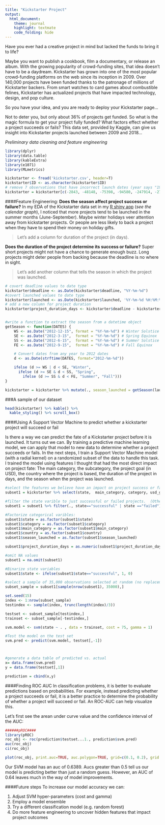 ```yaml
---
title: "Kickstarter Project"
output:
  html_document:
    theme: journal
    highlight: textmate
    code_folding: hide
---
```


Have you ever had a creative project in mind but lacked the funds to bring it to life?

Maybe you want to publish a cookbook, film a documentary, or release an album. With the growing popularity of crowd-funding sites, that idea doesn't have to be a daydream. Kickstarter has grown into one of the most popular crowd-funding platforms on the web since its inception in 2009. Over 140,000 projects have been funded thanks to the patronage of millions of Kickstarter backers.  From smart watches to card games about combustible felines, Kickstarter has actualized projects that have impacted technology, design, and pop culture.

So you have your idea, and you are ready to deploy your Kickstarter page...

Not to deter you, but only about 36% of projects get funded.  So what is the magic formula to get your project fully funded? What factors effect whether a project succeeds or fails?  This data set, provided by Kaggle, can give us insight into Kickstarter projects launched between 2009 and 2018...


*Preliminary data cleaning and feature engineering*
```r
library(dplyr)
library(data.table)
library(kableExtra)
library(e1071)
library(MLmetrics)

kickstarter <- fread('kickstarter.csv', header=T)
kickstarter$ID <- as.character(kickstarter$ID)
# remove 7 observations that have incorrect launch dates (year says "1970")
kickstarter = kickstarter[c(-2843, -48148, -75398, -94580, -247914, -273780, -319003),]


```

####Feature Engineering:
**Does the season affect project success or failure?**
In my EDA of the Kickstarter data set in my [R shiny app](https://taipach.shinyapps.io/Kickstarter-Shiny-App-master/) (*see the calendar graph*), I noticed that more projects tend to be launched in the summer months (June-September).
Maybe winter holidays veer attention away from kickstarter projects. Or people are less likely to back a project when they have to spend their money on holiday gifts. 

> Let's add a column for duration of the project (in days).

**Does the duration of the project determine its success or failure?**
Super short projects might not have a chance to generate enough buzz.  Long projects might deter people from backing because the deadline is no where in sight.

> Let's add another column that tells the season in which the project was launched.

```r
# covert deadline values to date type
kickstarter$deadline <- as.Date(kickstarter$deadline, "%Y-%m-%d")
#covert launched values to date type
kickstarter$launched <- as.Date(kickstarter$launched, '%Y-%m-%d %H:%M:%S')
# add a new column for project duration
kickstarter$project_duration_days <- kickstarter$deadline - kickstarter$launched


#write a function to extract the season from a datetime object
getSeason <- function(DATES) {
    WS <- as.Date("2012-12-15", format = "%Y-%m-%d") # Winter Solstice
    SE <- as.Date("2012-3-15",  format = "%Y-%m-%d") # Spring Equinox
    SS <- as.Date("2012-6-15",  format = "%Y-%m-%d") # Summer Solstice
    FE <- as.Date("2012-9-15",  format = "%Y-%m-%d") # Fall Equinox

    # Convert dates from any year to 2012 dates
    d <- as.Date(strftime(DATES, format="2012-%m-%d"))

    ifelse (d >= WS | d < SE, "Winter",
      ifelse (d >= SE & d < SS, "Spring",
        ifelse (d >= SS & d < FE, "Summer", "Fall")))
}

kickstarter = kickstarter %>% mutate(., season_launched = getSeason(launched))
```



###A sample of our dataset
```r
head(kickstarter) %>% kable() %>%
  kable_styling() %>% scroll_box()
```

####Using A Support Vector Machine to predict whether a kickstarter project will succeed or fail

Is there a way we can predict the fate of a Kickstarter project before it is launched.  It turns out we can.  By training a predictive machine learning model, we can apply that model to new data to determine whether a project succeeds or fails.  In the next steps, I train a Support Vector Machine model (with a radial kernel) on a randomized subset of the data to handle this task.  I trained the model using features I thought that had the most direct impact on project fate: The main category, the subcategory, the project goal (in USD), the country where the project is based, the duration of the project in days, and the season when the project was launched. 

```r
#select the features we believe have an impact on project success or failure
subset1 = kickstarter %>% select(state,  main_category, category, usd_goal_real, country, project_duration_days, season_launched)

#filter the state varible to just successful or failed projects.  (Other states exist like live, cancelled, etc.) 
subset1 = subset1 %>% filter(., state=="successful" | state =="failed")

#Factorize categorical varibles:
subset1$state = as.factor(subset1$state)
subset1$category = as.factor(subset1$category)
subset1$main_category = as.factor(subset1$main_category)
subset1$country = as.factor(subset1$country)
subset1$season_launched = as.factor(subset1$season_launched)

subset1$project_duration_days = as.numeric(subset1$project_duration_days)

#omit NA values
subset1 = na.omit(subset1)

#Binarize state variables
subset1$state <- ifelse(subset1$state=="successful", 1, 0)
```

```r
#select a sample of 35,000 observations selected at random (no replacement) from the dataset
subset_sample = subset1[sample(nrow(subset1), 35000),]

set.seed(15)
index <- 1:nrow(subset_sample)
testindex <- sample(index, trunc(length(index)/3))

testset <- subset_sample[testindex,]
trainset <- subset_sample[-testindex,]

svm.model <- svm(state ~ . , data = trainset, cost = 75, gamma = 1)

#Test the model on the test set
svm.pred <- predict(svm.model, testset[,-1])



#generate a data table of predicted vs. actual
x= data.frame(svm.pred)
y = data.frame(testset[,1])

prediction = cbind(x,y)
```

####Finding ROC AUC
In classification problems, it is better to evaluate predictions based on probabilities.  For example, instead predicting whether a project succeeds or fail, it is a better practice to determine the probability of whether a project will succeed or fail.  An ROC-AUC can help visualize this.

Let's first see the arean under curve value and the confidence interval of the AUC:
```r
######pROC####
library(pROC)
roc_obj <- roc(prediction$testset...1., prediction$svm.pred)
auc(roc_obj)
ci(roc_obj)
```


```r
plot(roc_obj, print.auc=TRUE, auc.polygon=TRUE, grid=c(0.1, 0.2), grid.col=c("green", "red"),max.auc.polygon=TRUE, auc.polygon.col="skyblue", print.thres=FALSE)

```


Our SVM model has an auc of 0.6389.  Aucs greater than 0.5 tell us our model is predicting better than just a random guess.  However, an AUC of 0.64 leaves much in the way of model improvements.

####Future steps
To increase our model accuracy we can:

1. Adjust SVM hyper-parameters (cost and gamma)
2. Employ a model ensemble
3. Try a different classification model (e.g. random forest)
4. Do more feature engineering to uncover hidden features that impact project outcomes






